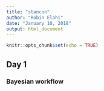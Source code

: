 ```yaml
---
title: "stancon"
author: "Robin Elahi"
date: "January 10, 2018"
output: html_document
---
```


```r
knitr::opts_chunk$set(echo = TRUE)
```

## Day 1

### Bayesian workflow


